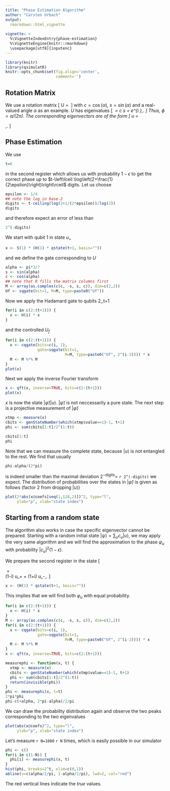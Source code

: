 ```yaml
---
title: "Phase Estimation Algorithm"
author: "Carsten Urbach"
output:
  rmarkdown::html_vignette
    
vignette: >
  %\VignetteIndexEntry{phase-estimation}
  %\VignetteEngine{knitr::rmarkdown}
  \usepackage[utf8]{inputenc}
---
```


```r
library(knitr)
library(qsimulatR)
knitr::opts_chunk$set(fig.align='center',
                      comment='')
```

## Rotation Matrix

We use a rotation matrix
\[
U\ =\ \begin{pmatrix}
c & s \\
-s & c \\
\end{pmatrix}
\]
with $c=\cos(\alpha)$, $s=\sin(\alpha)$ and a real-valued angle
$\alpha$ as an example. $U$ has eigenvalues
\[
\lambda_\pm\ =\ c\pm \mathrm{i} s\ =\ e^{\pm i \alpha}\,.
\]
Thus, $\phi=\alpha/(2\pi)$. 
The corresponding eigenvectors are of the form
\[
u_\pm\ =\
\begin{pmatrix}
1 \\
\pm\mathrm{i}\\
\end{pmatrix}\,.
\]

## Phase Estimation

We use

```r
t=6
```

in the second register which allows us with probability $1-\epsilon$ to get the 
correct phase up to $t-\left\lceil \log\left(2+\frac{1}{2\epsilon}\right)\right\rceil$
digits. Let us choose

```r
epsilon <- 1/4
## note the log in base-2
digits <- t-ceiling(log(2+1/(2*epsilon))/log(2)) 
digits
```

and therefore expect an error of less than

```r
2^(-digits)
```

We start with qubit 1 in state $u_+$

```r
x <- S(1) * (H(1) * qstate(t+1, basis=""))
```

and we define the gate corresponding to $U$

```r
alpha <- pi*3/7
s <- sin(alpha)
c <- cos(alpha)
## note that R fills the matrix columns first
M <- array(as.complex(c(c, -s, s, c)), dim=c(2,2)) 
Uf <- sqgate(bit=1, M=M, type=paste0("Uf"))
```

Now we apply the Hadamard gate to qubits 2,\dots,t+1

```r
for(i in c(2:(t+1))) {
  x <- H(i) * x
}
```

and the controlled $U_f$

```r
for(i in c(2:(t+1))) {
  x <- cqgate(bits=c(i, 1),
              gate=sqgate(bit=1,
                          M=M, type=paste0("Uf", 2^(i-2)))) * x
  M <- M %*% M
}
plot(x)
```

Next we apply the inverse Fourier transform

```r
x <- qft(x, inverse=TRUE, bits=c(2:(t+1)))
plot(x)
```

$x$ is now the state
$|\tilde\varphi\rangle|u\rangle$. $|\tilde\varphi\rangle$ is not neccessarily
a pure state. The next step is a projective measurement of
$|\tilde\varphi\rangle$

```r
xtmp <- measure(x)
cbits <- genStateNumber(which(xtmp$value==1)-1, t+1)
phi <- sum(cbits[1:t]/2^(1:t))

cbits[1:t]
phi
```

Note that we can measure the complete state, because $|u\rangle$ is not entangled to the rest.
We find that usually

```r
phi-alpha/(2*pi)
```

is indeed smaller than the maximal deviation $2^{-\mathrm{digits}}=$
`r 2^(-digits)` we expect. The distribution of probabilities over the
states in $|\tilde\varphi\rangle$ is given as follows (factor 2 from
dropping $|u\rangle$)

```r
plot(2*abs(x@coefs[seq(1,128,2)])^2, type="l",
     ylab="p", xlab="state index")
```

## Starting from a random state

The algorithm also works in case the specific eigenvector cannot be
prepared. Starting with a random initial state $|\psi\rangle = \sum_u
c_u |u\rangle$, we may apply the very same algorithm and we will find
the approximation to the phase $\varphi_u$ with probability
$|c_u|^2(1-\epsilon)$. 

We prepare the second register in the state
\[
\begin{pmatrix}
1\\
1\\
\end{pmatrix}\ =\
(1-i) u_+ + (1+i) u_-\,.
\]

```r
x <- (H(1) * qstate(t+1, basis=""))
```

This implies that we will find both $\varphi_u$ with equal probability.

```r
for(i in c(2:(t+1))) {
  x <- H(i) * x
}
M <- array(as.complex(c(c, -s, s, c)), dim=c(2,2)) 
for(i in c(2:(t+1))) {
  x <- cqgate(bits=c(i, 1),
              gate=sqgate(bit=1,
                          M=M, type=paste0("Uf", 2^(i-2)))) * x
  M <- M %*% M
}
x <- qft(x, inverse=TRUE, bits=c(2:(t+1)))

measurephi <- function(x, t) {
  xtmp <- measure(x)
  cbits <- genStateNumber(which(xtmp$value==1)-1, t+1)
  phi <- sum(cbits[1:t]/2^(1:t))
  return(invisible(phi))
}
phi <- measurephi(x, t=t)
2*pi*phi
phi-c(+alpha, 2*pi-alpha)/2/pi
```

We can draw the probability distribution again and observe the two
peaks corresponding to the two eigenvalues

```r
plot(abs(x@coefs)^2, type="l",
     ylab="p", xlab="state index")
```

Let's measure `r N=1000` `r N` times, which is easily possible in our simulator

```r
phi <- c()
for(i in c(1:N)) {
  phi[i] <- measurephi(x, t)
}
hist(phi, breaks=2^t, xlim=c(0,1))
abline(v=c(alpha/2/pi, 1-alpha/2/pi), lwd=2, col="red")
```

The red vertical lines indicate the _true_ values.
